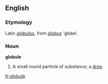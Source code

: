 ==English==

===Etymology===
Latin ''[[globulus]]'', from ''[[globus]]'' 'globe'.

===Noun===
'''globule'''
# A small round particle of substance; a [[drop]].

[[fr:globule]]